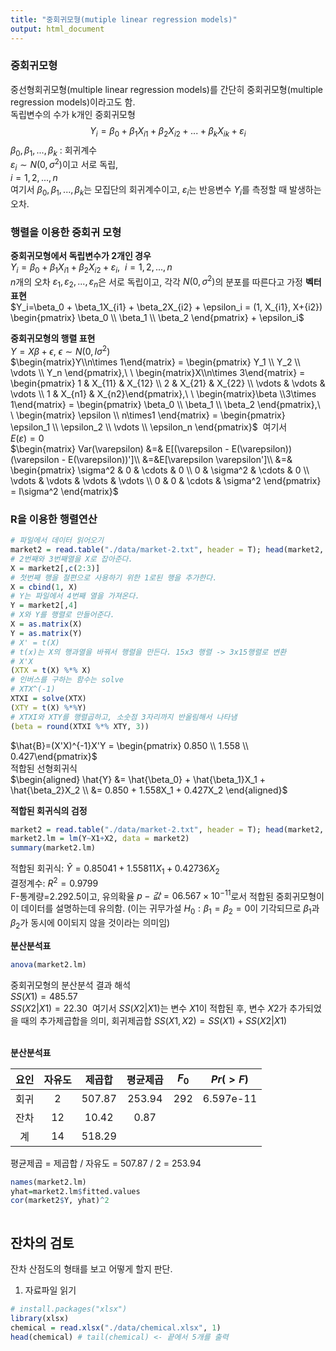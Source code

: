 ```yaml
---
title: "중회귀모형(mutiple linear regression models)"
output: html_document
---
```


### 중회귀모형

중선형회귀모형(multiple linear regression models)를 간단히 중회귀모형(multiple regression models)이라고도 함.\
독립변수의 수가 k개인 중회귀모형\
$$Y_i = \beta_0 + \beta_1X_{i1} + \beta_2X_{i2} + ... + \beta_kX_{ik} + \varepsilon_i$$ $\beta_0, \beta_1, ..., \beta_k$ : 회귀계수\
$\varepsilon_i \sim N(0, \sigma^2)$이고 서로 독립,\
$i = 1, 2, ..., n$\
여기서 $\beta_0, \beta_1, ..., \beta_k$는 모집단의 회귀계수이고, $\varepsilon_i$는 반응변수 $Y_i$를 측정할 때 발생하는 오차.

### 행렬을 이용한 중회귀 모형

**중회귀모형에서 독립변수가 2개인 경우**\
$Y_i = \beta_0 + \beta_1X_{i1} + \beta_2X_{i2} + \varepsilon_i, \ \ i = 1, 2, ..., n$\
$n$개의 오차 $\varepsilon_1, \varepsilon_2, ..., \varepsilon_n$은 서로 독립이고, 각각 $N(0, \sigma^2)$의 분포를 따른다고 가정 **벡터표현**\
$Y_i=\beta_0 + \beta_1X_{i1} + \beta_2X_{i2} + \epsilon_i = (1, X_{i1}, X+{i2}) \begin{pmatrix} \beta_0 \\ \beta_1 \\ \beta_2 \end{pmatrix} + \epsilon_i$

**중회귀모형의 행렬 표현**\
$Y=X\beta + \epsilon, \ \epsilon \sim N(0, I\sigma^2)$\
$\begin{matrix}Y\\n\times 1\end{matrix} = \begin{pmatrix} Y_1 \\ Y_2 \\ \vdots \\ Y_n \end{pmatrix},\ \ \begin{matrix}X\\n\times 3\end{matrix} = \begin{pmatrix} 1 & X_{11} & X_{12} \\ 2 & X_{21} & X_{22} \\ \vdots & \vdots & \vdots \\ 1 & X_{n1} & X_{n2}\end{pmatrix},\ \ \begin{matrix}\beta \\3\times 1\end{matrix} = \begin{pmatrix} \beta_0 \\ \beta_1 \\ \beta_2 \end{pmatrix},\ \ \begin{matrix} \epsilon \\ n\times1 \end{matrix} = \begin{pmatrix} \epsilon_1 \\ \epsilon_2 \\ \vdots \\ \epsilon_n \end{pmatrix}$  여기서\
$E(\varepsilon)=0$\
$\begin{matrix} Var(\varepsilon) &=& E[(\varepsilon - E(\varepsilon))(\varepsilon - E(\varepsilon))']\\ &=&E[\varepsilon \varepsilon']\\ &=& \begin{pmatrix} \sigma^2 & 0 & \cdots & 0 \\ 0 & \sigma^2 & \cdots & 0 \\ \vdots & \vdots & \vdots & \vdots \\ 0 & 0 & \cdots & \sigma^2 \end{pmatrix} = I\sigma^2 \end{matrix}$

### R을 이용한 행렬연산

```r
# 파일에서 데이터 읽어오기
market2 = read.table("./data/market-2.txt", header = T); head(market2, 3)
# 2번째와 3번째열을 X로 잡아준다.
X = market2[,c(2:3)]
# 첫번째 행을 절편으로 사용하기 위한 1로된 행을 추가한다.
X = cbind(1, X)
# Y는 파일에서 4번째 열을 가져온다.
Y = market2[,4]
# X와 Y를 행렬로 만들어준다.
X = as.matrix(X)
Y = as.matrix(Y)
# X' = t(X) 
# t(x)는 X의 행과열을 바꿔서 행렬을 만든다. 15x3 행렬 -> 3x15행렬로 변환
# X'X
(XTX = t(X) %*% X)
# 인버스를 구하는 함수는 solve
# XTX^(-1)
XTXI = solve(XTX)
(XTY = t(X) %*%Y)
# XTXI와 XTY를 행렬곱하고, 소숫점 3자리까지 반올림해서 나타냄
(beta = round(XTXI %*% XTY, 3))
```

$\hat{B}=(X'X)^{-1}X'Y = \begin{pmatrix} 0.850 \\ 1.558 \\ 0.427\end{pmatrix}$\
적합된 선형회귀식\
$\begin{aligned} \hat{Y} &= \hat{\beta_0} + \hat{\beta_1}X_1 + \hat{\beta_2}X_2 \\ &= 0.850 + 1.558X_1 + 0.427X_2 \end{aligned}$

**적합된 회귀식의 검정**\

```r
market2 = read.table("./data/market-2.txt", header = T); head(market2, 3)
market2.lm = lm(Y~X1+X2, data = market2)
summary(market2.lm)
```

적합된 회귀식: $\hat{Y}=0.85041+1.55811X_1+0.42736X_2$\
결정계수: $R^2 = 0.9799$\
F-통계량=2.292.5이고, 유의확율 $p-값=06.567\times 10^{-11}$로서 적합된 중회귀모형이 이 데이터를 설명하는데 유의함. (이는 귀무가설 $H_0:\beta_1=\beta_2=0$이 기각되므로 $\beta_1$과 $\beta_2$가 동시에 0이되지 않을 것이라는 의미임)

**분산분석표**\

```r
anova(market2.lm)
```

중회귀모형의 분산분석 결과 해석\
$SS(X1)=485.57$\
$SS(X2|X1)=22.30$  여기서 $SS(X2|X1)$는 변수 $X1$이 적합된 후, 변수 $X2$가 추가되었을 때의 추가제곱합을 의미, 회귀제곱합 $SS(X1, X2)=SS(X1) + SS(X2|X1)$\

\
**분산분석표**\

| 요인 | 자유도 | 제곱합 | 평균제곱 | $F_0$ | $Pr(>F)$  |
|:----:|:------:|:------:|:--------:|:-----:|:---------:|
| 회귀 |   2    | 507.87 |  253.94  |  292  | 6.597e-11 |
| 잔차 |   12   | 10.42  |   0.87   |       |           |
|  계  |   14   | 518.29 |          |       |           |

평균제곱 = 제곱합 / 자유도 = 507.87 / 2 = 253.94\

```r
names(market2.lm)
yhat=market2.lm$fitted.values
cor(market2$Y, yhat)^2
```

```r

```

## 잔차의 검토

잔차 산점도의 형태를 보고 어떻게 할지 판단.

1)  자료파일 읽기

```r
# install.packages("xlsx")
library(xlsx)
chemical = read.xlsx("./data/chemical.xlsx", 1)
head(chemical) # tail(chemical) <- 끝에서 5개를 출력

```
